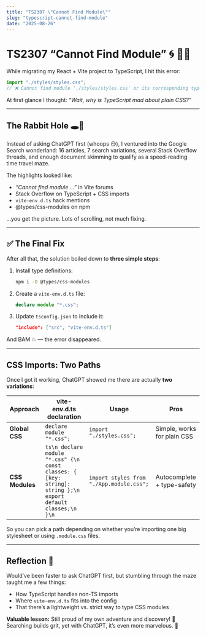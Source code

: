 ```yaml
---
title: "TS2307 \"Cannot Find Module\""
slug: "typescript-cannot-find-module"
date: "2025-08-26"
---
```


# TS2307 “Cannot Find Module” 🌀 😵‍💫

While migrating my React + Vite project to TypeScript, I hit this error:

```ts
import "./styles/styles.css";
// ❌ Cannot find module './styles/styles.css' or its corresponding type declarations. (TS2307)
````

At first glance I thought: *“Wait, why is TypeScript mad about plain CSS?”*

---

## The Rabbit Hole 🕳️🐇

Instead of asking ChatGPT first (whoops 😏), I ventured into the Google Search wonderland: 16 articles, 7 search variations, several Stack Overflow threads, and enough document skimming to qualify as a speed-reading time travel maze.

The highlights looked like:

* *“Cannot find module …”* in Vite forums
* Stack Overflow on TypeScript + CSS imports
* `vite-env.d.ts` hack mentions
* @types/css-modules on npm

…you get the picture. Lots of scrolling, not much fixing.

---

## ✅ The Final Fix

After all that, the solution boiled down to **three simple steps**:

1. Install type definitions:

   ```bash
   npm i -D @types/css-modules
   ```
2. Create a `vite-env.d.ts` file:

   ```ts
   declare module "*.css";
   ```
3. Update `tsconfig.json` to include it:

   ```json
   "include": ["src", "vite-env.d.ts"]
   ```

And BAM 💥 — the error disappeared.

---

## CSS Imports: Two Paths

Once I got it working, ChatGPT showed me there are actually **two variations**:

| Approach        | vite-env.d.ts declaration                                                                                       | Usage                                    | Pros                        |
| --------------- | --------------------------------------------------------------------------------------------------------------- | ---------------------------------------- | --------------------------- |
| **Global CSS**  | `declare module "*.css";`                                                                                       | `import "./styles.css";`                 | Simple, works for plain CSS |
| **CSS Modules** | `ts\n declare module "*.css" {\n   const classes: { [key: string]: string };\n   export default classes;\n }\n` | `import styles from "./App.module.css";` | Autocomplete + type-safety  |

So you can pick a path depending on whether you’re importing one big stylesheet or using `.module.css` files.

---

## Reflection 🤔

Would’ve been faster to ask ChatGPT first, but stumbling through the maze taught me a few things:

* How TypeScript handles non-TS imports
* Where `vite-env.d.ts` fits into the config
* That there’s a lightweight vs. strict way to type CSS modules

**Valuable lesson:** Still proud of my own adventure and discovery! 💪 Searching builds grit, yet with ChatGPT, it’s even more marvelous. 🤖
